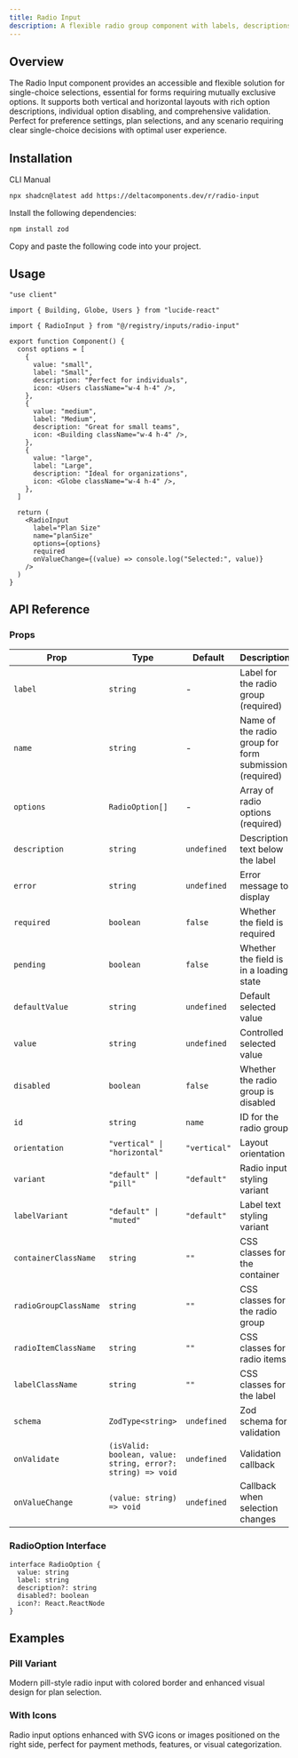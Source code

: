 ```yaml
---
title: Radio Input
description: A flexible radio group component with labels, descriptions, validation, and Zod integration for single-choice selections.
---
```


<ComponentPreview name="radio-input-demo" />

## Overview

The Radio Input component provides an accessible and flexible solution for single-choice selections, essential for forms requiring mutually exclusive options. It supports both vertical and horizontal layouts with rich option descriptions, individual option disabling, and comprehensive validation. Perfect for preference settings, plan selections, and any scenario requiring clear single-choice decisions with optimal user experience.

## Installation

<Tabs defaultValue="cli">

<TabsList>
  <TabsTrigger value="cli">CLI</TabsTrigger>
  <TabsTrigger value="manual">Manual</TabsTrigger>
</TabsList>

<TabsContent value="cli">

```bash
npx shadcn@latest add https://deltacomponents.dev/r/radio-input
```

</TabsContent>

<TabsContent value="manual">

<Steps>

<Step>Install the following dependencies:</Step>

```bash
npm install zod
```

<Step>Copy and paste the following code into your project.</Step>

<ComponentSource name="radio-input" />

</Steps>

</TabsContent>

</Tabs>

## Usage

```tsx
"use client"

import { Building, Globe, Users } from "lucide-react"

import { RadioInput } from "@/registry/inputs/radio-input"

export function Component() {
  const options = [
    {
      value: "small",
      label: "Small",
      description: "Perfect for individuals",
      icon: <Users className="w-4 h-4" />,
    },
    {
      value: "medium",
      label: "Medium",
      description: "Great for small teams",
      icon: <Building className="w-4 h-4" />,
    },
    {
      value: "large",
      label: "Large",
      description: "Ideal for organizations",
      icon: <Globe className="w-4 h-4" />,
    },
  ]

  return (
    <RadioInput
      label="Plan Size"
      name="planSize"
      options={options}
      required
      onValueChange={(value) => console.log("Selected:", value)}
    />
  )
}
```

## API Reference

### Props

<div className="overflow-x-auto">

| Prop                  | Type                                                        | Default      | Description                                            |
| --------------------- | ----------------------------------------------------------- | ------------ | ------------------------------------------------------ |
| `label`               | `string`                                                    | -            | Label for the radio group (required)                   |
| `name`                | `string`                                                    | -            | Name of the radio group for form submission (required) |
| `options`             | `RadioOption[]`                                             | -            | Array of radio options (required)                      |
| `description`         | `string`                                                    | `undefined`  | Description text below the label                       |
| `error`               | `string`                                                    | `undefined`  | Error message to display                               |
| `required`            | `boolean`                                                   | `false`      | Whether the field is required                          |
| `pending`             | `boolean`                                                   | `false`      | Whether the field is in a loading state                |
| `defaultValue`        | `string`                                                    | `undefined`  | Default selected value                                 |
| `value`               | `string`                                                    | `undefined`  | Controlled selected value                              |
| `disabled`            | `boolean`                                                   | `false`      | Whether the radio group is disabled                    |
| `id`                  | `string`                                                    | `name`       | ID for the radio group                                 |
| `orientation`         | `"vertical" \| "horizontal"`                                | `"vertical"` | Layout orientation                                     |
| `variant`             | `"default" \| "pill"`                                       | `"default"`  | Radio input styling variant                            |
| `labelVariant`        | `"default" \| "muted"`                                      | `"default"`  | Label text styling variant                             |
| `containerClassName`  | `string`                                                    | `""`         | CSS classes for the container                          |
| `radioGroupClassName` | `string`                                                    | `""`         | CSS classes for the radio group                        |
| `radioItemClassName`  | `string`                                                    | `""`         | CSS classes for radio items                            |
| `labelClassName`      | `string`                                                    | `""`         | CSS classes for the label                              |
| `schema`              | `ZodType<string>`                                           | `undefined`  | Zod schema for validation                              |
| `onValidate`          | `(isValid: boolean, value: string, error?: string) => void` | `undefined`  | Validation callback                                    |
| `onValueChange`       | `(value: string) => void`                                   | `undefined`  | Callback when selection changes                        |

</div>

### RadioOption Interface

```tsx
interface RadioOption {
  value: string
  label: string
  description?: string
  disabled?: boolean
  icon?: React.ReactNode
}
```

## Examples

### Pill Variant

Modern pill-style radio input with colored border and enhanced visual design for plan selection.

<ComponentPreview name="radio-input-pill-demo" />

### With Icons

Radio input options enhanced with SVG icons or images positioned on the right side, perfect for payment methods, features, or visual categorization.

<ComponentPreview name="radio-input-icons-demo" />
